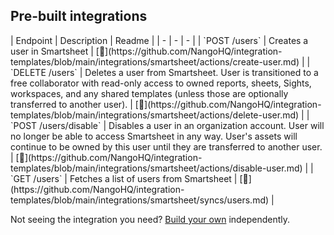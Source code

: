 
## Pre-built integrations

<AccordionGroup>


<Accordion title="Users">
| Endpoint | Description | Readme |
| - | - | - |
| `POST /users` | Creates a user in Smartsheet | [🔗](https://github.com/NangoHQ/integration-templates/blob/main/integrations/smartsheet/actions/create-user.md) |
| `DELETE /users` | Deletes a user from Smartsheet. User is transitioned to a free collaborator with read-only access to owned reports, sheets, Sights, workspaces, and any shared templates (unless those are optionally transferred to another user). | [🔗](https://github.com/NangoHQ/integration-templates/blob/main/integrations/smartsheet/actions/delete-user.md) |
| `POST /users/disable` | Disables a user in an organization account. User will no longer be able to access Smartsheet in any way. User's assets will continue to be owned by this user until they are transferred to another user. | [🔗](https://github.com/NangoHQ/integration-templates/blob/main/integrations/smartsheet/actions/disable-user.md) |
| `GET /users` | Fetches a list of users from Smartsheet | [🔗](https://github.com/NangoHQ/integration-templates/blob/main/integrations/smartsheet/syncs/users.md) |
</Accordion>

</AccordionGroup>

<Tip>Not seeing the integration you need? [Build your own](https://nango.dev/docs/guides/platform/functions) independently.</Tip>
